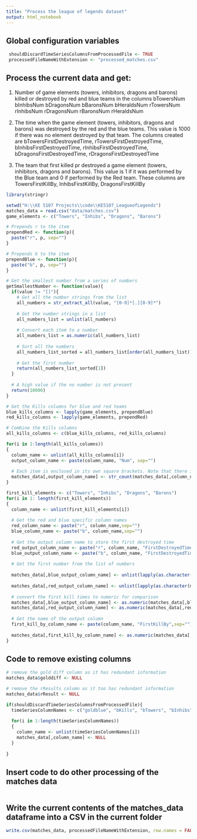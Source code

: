 ```yaml
---
title: "Process the league of legends dataset"
output: html_notebook
---
```


## Global configuration variables
```r
 shouldDiscardTimeSeriesColumnsFromProcessedFile <- TRUE
 processedFileNameWithExtension <- "processed_matches.csv"
```

## Process the current data and get:

1. Number of game elements (towers, inhibitors, dragons and barons) killed or destroyed by red and blue teams in the columns bTowersNum	bInhibsNum	bDragonsNum	bBaronsNum	bHeraldsNum	rTowersNum	rInhibsNum	rDragonsNum	rBaronsNum	rHeraldsNum

2. The time when the game element (towers, inhibitors, dragons and barons) was destroyed by the red and the blue teams. This value is 1000 if there was no element destroyed by that team. The columns created are bTowersFirstDestroyedTime,	rTowersFirstDestroyedTime,		bInhibsFirstDestroyedTime,	rInhibsFirstDestroyedTime,		bDragonsFirstDestroyedTime,	rDragonsFirstDestroyedTime

3. The team that first killed pr destroyed a game element (towers, inhibitors, dragons and barons). This value is 1 if it was performed by the Blue team and 0 if performed by the Red team. These columns are TowersFirstKillBy,	InhibsFirstKillBy, DragonsFirstKillBy
```r
library(stringr)

setwd("H:\\KE 5107 Projects\\code\\KE5107_LeagueofLegends")
matches_data = read.csv("data/matches.csv")
game_elements <- c("Towers", "Inhibs", "Dragons", "Barons") 

# Prepends r to the item
prependRed <- function(p){
  paste("r", p, sep="")
}

# Prepends b to the item
prependBlue <- function(p){
  paste("b", p, sep="")
}

# Get the smallest number from a series of numbers
getSmallestNumber <- function(value){
  if(value != "[]"){
    # Get all the number strings from the list
    all_numbers = str_extract_all(value, "[0-9]*[.][0-9]*")
    
    # Get the number strings in a list
    all_numbers_list = unlist(all_numbers)
    
    # Convert each item to a number
    all_numbers_list = as.numeric(all_numbers_list)
    
    # Sort all the numbers
    all_numbers_list_sorted = all_numbers_list[order(all_numbers_list)]
    
    # Get the first number
    return(all_numbers_list_sorted[1])
  }
  
  # A high value if the no number is not present
  return(10000)
}

# Get the Kills columns for blue and red teams
blue_kills_columns <- lapply(game_elements, prependBlue)
red_kills_columns <- lapply(game_elements, prependRed)

# Combine the Kills columns
all_kills_columns <- c(blue_kills_columns, red_kills_columns)

for(i in 1:length(all_kills_columns))
{
  column_name <- unlist(all_kills_columns[i])
  output_column_name <- paste(column_name, "Num", sep="")
  
  # Each item is enclosed in its own square brackets. Note that there is an extra [ to contain all the elements which needs to be removed
  matches_data[,output_column_name] <- str_count(matches_data[,column_name], "\\[")-1
}

first_kill_elements <- c("Towers", "Inhibs", "Dragons", "Barons") 
for(i in 1: length(first_kill_elements))
{
  column_name <- unlist(first_kill_elements[i])
  
  # Get the red and blue specific column names
  red_column_name <- paste("r", column_name,sep="")
  blue_column_name <- paste("b", column_name,sep="")
  
  # Get the output column name to store the first destroyed time
  red_output_column_name <- paste("r", column_name, "FirstDestroyedTime",sep="")
  blue_output_column_name <- paste("b", column_name, "FirstDestroyedTime",sep="")
  
  # Get the first number from the list of numbers
  
  matches_data[,blue_output_column_name] <- unlist(lapply(as.character(matches_data[,blue_column_name]), getSmallestNumber))
  
  matches_data[,red_output_column_name] <- unlist(lapply(as.character(matches_data[,red_column_name]), getSmallestNumber))
  
  # convert the first kill times to numeric for comparison
  matches_data[,blue_output_column_name] <- as.numeric(matches_data[,blue_output_column_name])
  matches_data[,red_output_column_name] <- as.numeric(matches_data[,red_output_column_name])
  
  # Get the name of the output column
  first_kill_by_column_name <- paste(column_name, "FirstKillBy",sep="")
  
  matches_data[,first_kill_by_column_name] <- as.numeric(matches_data[,blue_output_column_name] < matches_data[,red_output_column_name])
}

```
## Code to remove existing columns
```r
# remove the gold diff column as it has redundant information
matches_data$golddiff <- NULL

# remove the rResults column as it too has redundant information
matches_data$rResult <- NULL

if(shouldDiscardTimeSeriesColumnsFromProcessedFile){
  timeSeriesColumnNames <- c("goldblue", "bKills", "bTowers", "bInhibs", "bDragons", "bBarons", "bHeralds", "goldred", "rKills", "rTowers", "rInhibs", "rDragons", "rBarons", "rHeralds", "goldblueTop", "goldblueJungle", "goldblueMiddle", "goldblueADC", "goldblueSupport", "goldredTop", "goldredJungle", "goldredMiddle", "goldredADC", "goldredSupport")
  
  for(i in 1:length(timeSeriesColumnNames))
  {
    column_name <- unlist(timeSeriesColumnNames[i])
    matches_data[,column_name] <- NULL
  }
  
}

```
## Insert code to do other processing of the matches data
```r
```
## Write the current contents of the matches_data dataframe into a CSV in the current folder
```r
write.csv(matches_data, processedFileNameWithExtension, row.names = FALSE)
```
